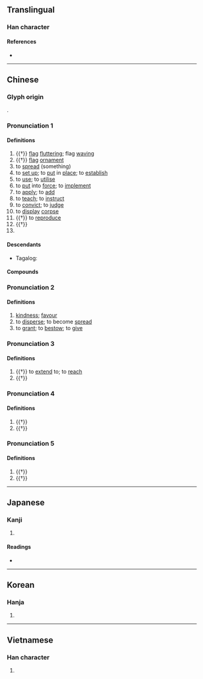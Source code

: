 {{character info/new}}
==Translingual==

===Han character===
{{Han char|rn=70|rad=方|as=05|sn=9|four=08212|canj=YSOPD|ids=⿰方⿱𠂉也}}

====References====
* {{Han ref|kx=0482.010|dkj=13629|dj=0843.100|hdz=32176.060|uh=65BD|ud=26045|bh=AC49|bd=44105}}

----

==Chinese==
{{zh-forms}}

===Glyph origin===
{{Han etym}}
{{Han compound|㫃|也|c1=s|c2=p|ls=psc}}.

===Pronunciation 1===
{{zh-pron
|m=shī
|c=si1
|h=pfs=sṳ̂
|md=siĕ
|mn=si/tw,xm,zz:soa
|mn_note=si - literary; soa - vernacular
|w=1sr
|mc=1
|oc=1,1
|cat=a,n,v
}}

====Definitions====
{{zh-hanzi}}

# {{†}} {{lb|zh|ideophonic}} [[flag]] [[fluttering]]; flag [[waving]]
# {{†}} [[flag]] [[ornament]]
# to [[spread]] (something)
# to [[set up]]; to [[put]] in [[place]]; to [[establish]]
# to [[use]]; to [[utilise]]
# to [[put]] into [[force]]; to [[implement]]
# to [[apply]]; to [[add]]
# to [[teach]]; to [[instruct]]
# to [[convict]]; to [[judge]]
# to [[display]] [[corpse]]
# {{†}} to [[reproduce]]
# {{†}} {{n-g|[[meaningless|Meaningless]] [[particle]].}}
# {{surname|lang=zh}}

====Descendants====
* {{q|Hokkien dialect}} Tagalog: {{l|tl|See}}

====Compounds====
{{zh-der|title=Also includes Pronunciation 2|守約施博|惠施|好善樂施|唐突西施|付諸實施|富而好施|傅粉施朱|威德兼施|惠施五車|布德施惠|報施|因材施教|剿撫兼施|床上施床|布施|噴施|實施|佈施|好施樂善|倒行逆施|便宜施行|好施小惠|因應措施|布德施仁|不施脂粉|博施濟眾|勦撫兼施|公共設施|先施|施衿結褵|施勞|施用|施釉|施仁布德|施不望報|發政施仁|施食|神施鬼設|法外施恩|措施|施助|施朱傅粉|故技重施|無技可施|施逞|抹粉施脂|施惠|毛施淑姿|施丹傅粉|施予|環施|東施效顰|施仁布恩|施醫|施肥|施謀設計|敷施|施行細則|無計可施|施捨|施主|施恩|施加|施虐|施威|施謀用計|施齋|穴施|施壓|施工|施恩布德|病西施|祭東施娘|發號施令|施而不費|法外施仁|略施小技|略施小計|施政|施教|撒施|樂善好施|法施|無法可施|施暴|施放|施展|施行|施與|施為|樂施|檀施|施禮|戚施|施公案|略施薄懲|條施|施仁布澤|施謀用智|施診|施令|施舍|辟歷施鞭|西施舌|設施|雨施|葉面施肥|西施顰眉|逆行倒施|遣施|雲行雨施|籧篨戚施|首施兩端|聊施小計|西施捧心|輕財好施|難施面目|脣若施脂|豆腐西施|軟硬兼施|首施|軍事設施|蒲鞭不施|計無所施|西施}}

===Pronunciation 2===
{{zh-pron
|m=sī
|c=si3
|md=sié
|mn=tw,xm,zz:sì
|dial=n
|mc=2
|oc=n,2
|cat=n,v
}}

====Definitions====
{{zh-hanzi}}

# [[kindness]]; [[favour]]
# to [[disperse]]; to become [[spread]]
# to [[grant]]; to [[bestow]]; to [[give]]

===Pronunciation 3===
{{zh-pron
|m=yì
|c=ji6
|md=ê
|dial=n
|cat=v
}}

====Definitions====
{{zh-hanzi}}

# {{†}} to [[extend]] to; to [[reach]]
# {{†}} {{zh-alt-form|移|to [[change]]}}

===Pronunciation 4===
{{zh-pron
|m=shǐ
|md=chiē
|dial=n
|cat=v
}}

====Definitions====
{{zh-hanzi}}

# {{†}} {{zh-alt-form|弛|to [[cast]] away; to [[relieve]]}}
# {{†}} {{zh-alt-form|侈|to [[boast]]}}

===Pronunciation 5===
{{zh-pron
|m=yí
|c=
|dial=n
|cat=v
}}

====Definitions====
{{zh-hanzi}}

# {{†}} {{zh-alt-form|邪|[[awry]]}}
# {{†}} {{zh-only|施施|[[walking]] in a [[crooked]] [[way]]}}

----

==Japanese==

===Kanji===
{{ja-kanji|grade=c|rs=方05}}

# {{defn|lang=ja|sort=方05}}

====Readings====
* {{ja-readings|goon=い, せ|kanon=い, し|kun=ほどこ-す, し-く}}

----

==Korean==

===Hanja===
{{ko-hanja|hangeul=[[시]], [[이]]|eumhun=|rv=si, i|mr=si, i|y=si, i}}

# {{defn|lang=ko|sort=方05}}

----

==Vietnamese==

===Han character===
{{vi-hantu|[[thi]], [[the]], [[thè]], [[thí]], [[thỉ]], [[thị]], [[thia]]|rs=方05}}

# {{defn|lang=vi|sort=方05}}